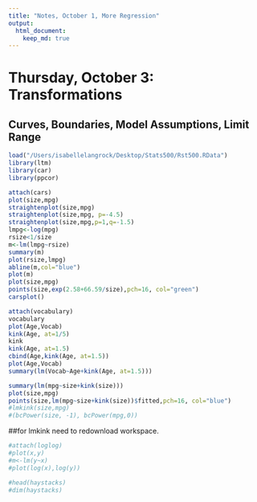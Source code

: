 ```yaml
---
title: "Notes, October 1, More Regression"
output: 
  html_document:
    keep_md: true
---
```


# Thursday, October 3: Transformations 

## Curves, Boundaries, Model Assumptions, Limit Range 


```r
load("/Users/isabellelangrock/Desktop/Stats500/Rst500.RData")
library(ltm)
library(car) 
library(ppcor)
```

```r
attach(cars)
plot(size,mpg)
straightenplot(size,mpg)
straightenplot(size,mpg, p=-4.5)
straightenplot(size,mpg,p=1,q=-1.5)
lmpg<-log(mpg)
rsize<1/size
m<-lm(lmpg~rsize)
summary(m)
plot(rsize,lmpg)
abline(m,col="blue")
plot(m)
plot(size,mpg)
points(size,exp(2.58+66.59/size),pch=16, col="green")
carsplot()
```
```r
attach(vocabulary)
vocabulary
plot(Age,Vocab)
kink(Age, at=1/5)
kink
kink(Age, at=1.5)
cbind(Age,kink(Age, at=1.5))
plot(Age,Vocab)
summary(lm(Vocab~Age+kink(Age, at=1.5)))
```

```r
summary(lm(mpg~size+kink(size)))
plot(size,mpg)
points(size,lm(mpg~size+kink(size))$fitted,pch=16, col="blue")
#lmkink(size,mpg)
#(bcPower(size, -1), bcPower(mpg,0))
```
##for lmkink need to redownload workspace.

```r
#attach(loglog)
#plot(x,y)
#m<-lm(y~x)
#plot(log(x),log(y))
```

```r
#head(haystacks)
#dim(haystacks)
```


